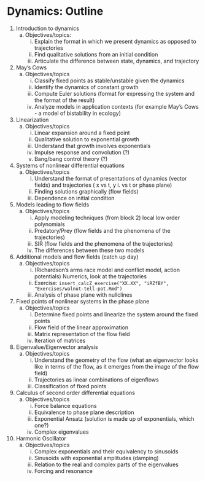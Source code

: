 # Dynamics: Outline {#dynamics-draft}

1. Introduction to dynamics
    a. Objectives/topics: 
        i. Explain the format in which we present dynamics as opposed to trajectories
        i. Find qualitative solutions from an initial condition
        i. Articulate the difference between state, dynamics, and trajectory
2. May’s Cows
    a. Objectives/topics
        i. Classify fixed points as stable/unstable given the dynamics
        i. Identify the dynamics of constant growth
        i. Compute Euler solutions (format for expressing the system and the format of the result)
        i. Analyze models in application contexts (for example May’s Cows - a model of bistability in ecology)
3. Linearization
    a. Objectives/topics
        i. Linear expansion around a fixed point 
        i. Qualitative solution to exponential growth
        i. Understand that growth involves exponentials
        i. Impulse response and convolution (?)
        i. Bang/bang control theory (?)
4. Systems of nonlinear differential equations
    a. Objectives/topics
        i. Understand the format of presentations of dynamics (vector fields) and trajectories ( x vs t, y         i. vs t or phase plane)
        i. Finding solutions graphically (flow fields)
        i. Dependence on initial condition
5. Models leading to flow fields
    a. Objectives/topics
        i. Apply modeling techniques (from block 2) local low order polynomials
        i. Predatory/Prey (flow fields and the phenomena of the trajectories)
        i. SIR (flow fields and the phenomena of the trajectories)
        i. The differences between these two models
6. Additional models and flow fields (catch up day)
    a. Objectives/topics
        i. (Richardson’s arms race model and conflict model, action potentials) Numerics, look at the trajectories 
        i. Exercise: `insert_calcZ_exercise("XX.XX", "iRZfBY", "Exercises/walnut-tell-pot.Rmd")`
        i. Analysis of phase plane with nullclines
7. Fixed points of nonlinear systems in the phase plane 
    a. Objectives/topics
        i. Determine fixed points and linearize the system around the fixed points
        i. Flow field of the linear approximation
        i. Matrix representation of the flow field
        i. Iteration of matrices
        
        

8. Eigenvalue/Eigenvector analysis
    a. Objectives/topics
        i. Understand the geometry of the flow (what an eigenvector looks like in terms of the flow, as it emerges from the image of the flow field)
        i. Trajectories as linear combinations of eigenflows
        i. Classification of fixed points
9. Calculus of second order differential equations
    a. Objectives/topics
        i. Force balance equations
        i. Equivalence to phase plane description
        i. Exponential Ansatz (solution is made up of exponentials, which one?)
        i. Complex eigenvalues
10. Harmonic Oscillator 
    a. Objectives/topics
        i. Complex exponentials and their equivalency to sinusoids 
        i. Sinusoids with exponential amplitudes (damping)
        i. Relation to the real and complex parts of the eigenvalues
        i. Forcing and resonance

